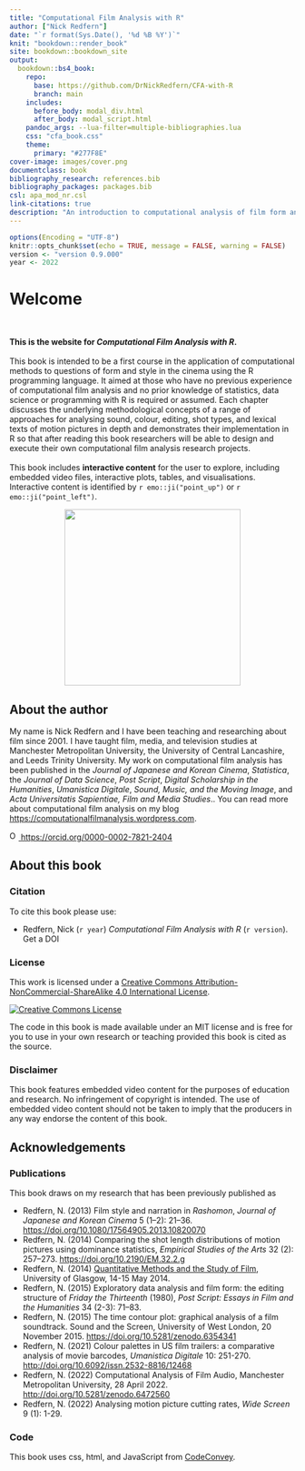 ```yaml
---
title: "Computational Film Analysis with R"
author: ["Nick Redfern"]
date: "`r format(Sys.Date(), '%d %B %Y')`"
knit: "bookdown::render_book"
site: bookdown::bookdown_site
output: 
  bookdown::bs4_book:
    repo:
      base: https://github.com/DrNickRedfern/CFA-with-R
      branch: main
    includes:
      before_body: modal_div.html
      after_body: modal_script.html
    pandoc_args: --lua-filter=multiple-bibliographies.lua
    css: "cfa_book.css"
    theme:
      primary: "#277F8E"
cover-image: images/cover.png
documentclass: book
bibliography_research: references.bib
bibliography_packages: packages.bib
csl: apa_mod_nr.csl
link-citations: true
description: "An introduction to computational analysis of film form and film style with R"
---
```


```r
options(Encoding = "UTF-8")
knitr::opts_chunk$set(echo = TRUE, message = FALSE, warning = FALSE)
version <- "version 0.9.000"
year <- 2022
```

# Welcome {.unnumbered}

<br>

::: row
::: col-md-6
**This is the website for *Computational Film Analysis with R*.** <br> <br> This book is intended to be a first course in the application of computational methods to questions of form and style in the cinema using the R programming language. It aimed at those who have no previous experience of computational film analysis and no prior knowledge of statistics, data science or programming with R is required or assumed. Each chapter discusses the underlying methodological concepts of a range of approaches for analysing sound, colour, editing, shot types, and lexical texts of motion pictures in depth and demonstrates their implementation in R so that after reading this book researchers will be able to design and execute their own computational film analysis research projects. <br> <br> This book includes **interactive content** for the user to explore, including embedded video files, interactive plots, tables, and visualisations. Interactive content is identified by `r emo::ji("point_up")` or `r emo::ji("point_left")`.
:::

::: col-md-6
<center>

![](images/cover.png){.cover width="310"}

</center>
:::
:::

## About the author {.unnumbered}

My name is Nick Redfern and I have been teaching and researching about film since 2001. I have taught film, media, and television studies at Manchester Metropolitan University, the University of Central Lancashire, and Leeds Trinity University. My work on computational film analysis has been published in the *Journal of Japanese and Korean Cinema*, *Statistica*, the *Journal of Data Science*, *Post Script*, *Digital Scholarship in the Humanities*, *Umanistica Digitale*, *Sound, Music, and the Moving Image*, and *Acta Universitatis Sapientiae, Film and Media Studies*.. You can read more about computational film analysis on my blog <https://computationalfilmanalysis.wordpress.com>.

<a href="https://orcid.org/0000-0002-7821-2404"> <img src="https://info.orcid.org/wp-content/uploads/2019/11/orcid_16x16.png" alt="ORCID logo" width="16" height="16"/> https://orcid.org/0000-0002-7821-2404</a>

## About this book {.unnumbered}

### Citation {.unnumbered}

To cite this book please use:

- Redfern, Nick (`r year`) *Computational Film Analysis with R* (`r version`). Get a DOI

### License {.unnumbered}

This work is licensed under a [Creative Commons Attribution-NonCommercial-ShareAlike 4.0 International License](http://creativecommons.org/licenses/by-nc-sa/4.0/).

<p>

<a rel="license" href="http://creativecommons.org/licenses/by-nc-sa/4.0/"><img src="https://i.creativecommons.org/l/by-nc-sa/4.0/88x31.png" alt="Creative Commons License" style="border-width:0"/></a>

</p>

The code in this book is made available under an MIT license and is free for you to use in your own research or teaching provided this book is cited as the source.

### Disclaimer {.unnumbered}

This book features embedded video content for the purposes of education and research. No infringement of copyright is intended. The use of embedded video content should not be taken to imply that the producers in any way endorse the content of this book.

## Acknowledgements {.unnumbered}

### Publications {.unnumbered}

This book draws on my research that has been previously published as

- Redfern, N. (2013) Film style and narration in *Rashomon*, *Journal of Japanese and Korean Cinema* 5 (1–2): 21–36. [https://doi.org/10.1080/17564905.2013.10820070](https://doi.org/10.1080/17564905.2013.10820070)
- Redfern, N. (2014) Comparing the shot length distributions of motion pictures using dominance statistics, *Empirical Studies of the Arts* 32 (2): 257–273. [https://doi.org/10.2190/EM.32.2.g](https://doi.org/10.2190/EM.32.2.g)
- Redfern, N. (2014) [Quantitative Methods and the Study of Film](https://www.researchgate.net/publication/333641375_Quantitative_methods_and_the_study_of_film), University of Glasgow, 14-15 May 2014. 
- Redfern, N. (2015) Exploratory data analysis and film form: the editing structure of *Friday the Thirteenth* (1980), *Post Script: Essays in Film and the Humanities* 34 (2-3): 71–83.
- Redfern, N. (2015) The time contour plot: graphical analysis of a film soundtrack. Sound and the Screen, University of West London, 20 November 2015. [https://doi.org/10.5281/zenodo.6354341](https://doi.org/10.5281/zenodo.6354341)
- Redfern, N. (2021) Colour palettes in US film trailers: a comparative analysis of movie barcodes, *Umanistica Digitale* 10: 251-270. [http://doi.org/10.6092/issn.2532-8816/12468](http://doi.org/10.6092/issn.2532-8816/12468)
- Redfern, N. (2022) Computational Analysis of Film Audio, Manchester Metropolitan University, 28 April 2022. [http://doi.org/10.5281/zenodo.6472560](http://doi.org/10.5281/zenodo.6472560)
- Redfern, N. (2022) Analysing motion picture cutting rates, *Wide Screen* 9 (1): 1-29.

### Code {.unnumbered}
This book uses css, html, and JavaScript from [CodeConvey](https://codeconvey.com/html-image-zoom-on-click/).
